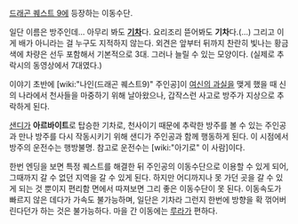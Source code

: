[[드래곤 퀘스트 9]]에 등장하는 이동수단.

일단 이름은 방주인데... 아무리 봐도 '''[[기차]]'''다. 요리조리 뜯어봐도 '''기차'''다.(...) 그리고 이게 배가 아니라는 걸 누구도 지적하지 않는다. 외견은 앞부터 뒤까지 찬란히 빛나는 황금색에 차량은 선두 포함해서 기본적으로 3대. 그러나 늘릴 수 있는 모양이다. (실제로 추락시의 동영상에서 7대였다.)

이야기 초반에 [wiki:"나인(드래곤 퀘스트9)" 주인공]이 [[여신의 과실]]을 맺게 했을 때 신의 나라에서 천사들을 마중하기 위해 날아왔으나, 갑작스런 사고로 방주가 지상으로 추락하게 된다.

[[샌디]]가 '''아르바이트'''로 탑승한 기차로, 천사이기 때문에 추락한 방주를 볼 수 있는 주인공과 만나 방주를 다시 작동시키기 위해 샌디가 주인공과 함께 행동하게 된다. 이 시점에서 방주의 운전수는 행방불명. 참고로 운전수는 [wiki:"아기로" 이 사람]이다.

한번 엔딩을 보면 특정 퀘스트를 해결한 뒤 주인공의 이동수단으로 이용할 수 있게 되어, 그때까지 갈 수 없던 지역을 갈 수 있게 된다. 하지만 어디까지나 못 가던 곳을 갈 수 있게 되는 것 뿐이지 편리함 면에서 따져보면 그리 좋은 이동수단이 못 된다.  이동속도가 빠르지 않은 데다가 가속도 불가능하며, 일단은 기차라 그런지 한번에 방향을 확 꺾어버린다던가 하는 것은 불가능하다. 마을 간 이동에는 [[루라]]가 편하다. 

